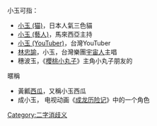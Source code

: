 {{不是|小煜}}
小玉可指：
* [[小玉_(猫)|小玉 (猫)]]，日本人氣三色貓
* [[小玉_(藝人)|小玉 (藝人)]]，馬來西亞主持
* [[小玉_(YouTuber)|小玉 (YouTuber)]]，台灣YouTuber
* [[林忠諭|林忠諭]]，小玉，台灣樂團[[宇宙人_(台灣樂團)|宇宙人]]主唱
* 穗波玉，《[[櫻桃小丸子|櫻桃小丸子]]》主角小丸子朋友的

; 暱稱
* 黃瓤[[西瓜|西瓜]]，又稱小玉西瓜
* 成小玉， 电视动画《[[成龙历险记|成龙历险记]]》中的一个角色

{{消歧義|二字}}
[[Category:二字消歧义|Category:二字消歧义]]